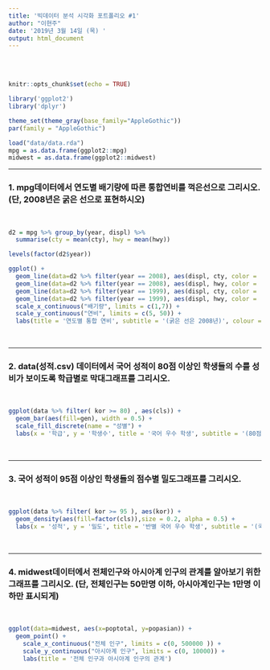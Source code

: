 ```yaml
---
title: '빅데이터 분석 시각화 포트폴리오 #1'
author: "이현주"
date: '2019년 3월 14일 (목) '
output: html_document
---
```

<br>
<br>

```r
knitr::opts_chunk$set(echo = TRUE)

library('ggplot2')
library('dplyr')

theme_set(theme_gray(base_family="AppleGothic"))
par(family = "AppleGothic")

load("data/data.rda")
mpg = as.data.frame(ggplot2::mpg)
midwest = as.data.frame(ggplot2::midwest)
```

----

### 1. mpg데이터에서 연도별 배기량에 따른 통합연비를 꺽은선으로 그리시오. (단, 2008년은 굵은 선으로 표현하시오)
<br>
```r

d2 = mpg %>% group_by(year, displ) %>% 
  summarise(cty = mean(cty), hwy = mean(hwy))

levels(factor(d2$year)) 

ggplot() +
  geom_line(data=d2 %>% filter(year == 2008), aes(displ, cty, color = '2008 cty'), size = 1) +
  geom_line(data=d2 %>% filter(year == 2008), aes(displ, hwy, color = '2008 hwy'), size = 1) +
  geom_line(data=d2 %>% filter(year == 1999), aes(displ, cty, color = '1999 cty')) +
  geom_line(data=d2 %>% filter(year == 1999), aes(displ, hwy, color = '1999 hwy')) +
  scale_x_continuous("배기량", limits = c(1,7)) +
  scale_y_continuous("연비", limits = c(5, 50)) +
  labs(title = '연도별 통합 연비', subtitle = '(굵은 선은 2008년)', colour = "")
```

<br>

----

### 2. data(성적.csv) 데이터에서 국어 성적이 80점 이상인 학생들의 수를 성비가 보이도록 학급별로 막대그래프를 그리시오.

<br>
```r

ggplot(data %>% filter( kor >= 80) , aes(cls)) +
  geom_bar(aes(fill=gen), width = 0.5) +
  scale_fill_discrete(name = "성별") +      
  labs(x = '학급', y = '학생수', title = '국어 우수 학생', subtitle = '(80점 이상)')

```

<br>

----

### 3. 국어 성적이 95점 이상인 학생들의 점수별 밀도그래프를 그리시오.

<br>

```r

ggplot(data %>% filter( kor >= 95 ), aes(kor)) +
  geom_density(aes(fill=factor(cls)),size = 0.2, alpha = 0.5) +
  labs(x = '성적', y = '밀도', title = '반별 국어 우수 학생', subtitle = '(국어 점수 A+ 이상)', fill = '학급')

```

<br>

----

### 4. midwest데이터에서 전체인구와 아시아계 인구의 관계를 알아보기 위한 그래프를 그리시오. (단, 전체인구는 50만명 이하, 아시아계인구는 1만명 이하만 표시되게)

<br>

```r

ggplot(data=midwest, aes(x=poptotal, y=popasian)) + 
  geom_point() + 
    scale_x_continuous("전체 인구", limits = c(0, 500000 )) +
    scale_y_continuous("아시아계 인구", limits = c(0, 10000)) +
    labs(title = '전체 인구과 아시아계 인구의 관계')
  
```